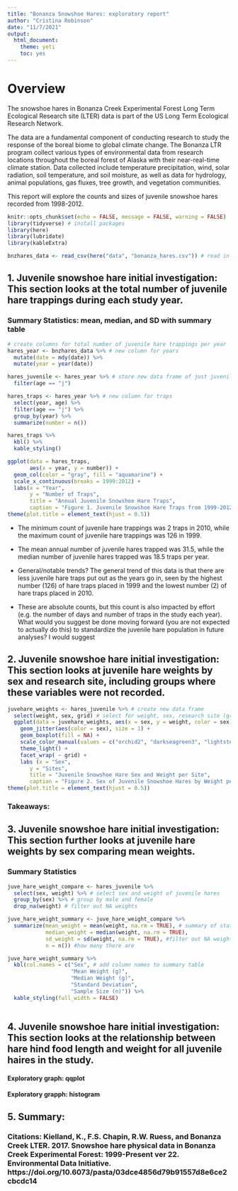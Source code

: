```yaml
---
title: "Bonanza Snowshoe Hares: exploratory report"
author: "Cristina Robinson"
date: "11/7/2021"
output: 
  html_document:
    theme: yeti
    toc: yes
---
```


# Overview
The snowshoe hares in Bonanza Creek Experimental Forest Long Term Ecological Research site (LTER) data is part of the US Long Term Ecological Research Network. 

The data are a fundamental component of conducting research to study the response of the boreal biome to global climate change. The Bonanza LTR program collect various types of environmental data from research locations throughout the boreal forest of Alaska with their near-real-time climate station. Data collected include temperature precipitation, wind, solar radiation, soil temperature, and soil moisture, as well as data for hydrology, animal populations, gas fluxes, tree growth, and vegetation communities. 

This report will explore the counts and sizes of juvenile snowshoe hares recorded from 1998-2012. 

```r
knitr::opts_chunk$set(echo = FALSE, message = FALSE, warning = FALSE)
library(tidyverse) # install packages
library(here)
library(lubridate)
library(kableExtra)
```


```r
bnzhares_data <- read_csv(here("data", "bonanza_hares.csv")) # read in data
```

## 1. Juvenile snowshoe hare initial investigation: This section looks at the total number of juvenile hare trappings during each study year.
### Summary Statistics: mean, median, and SD with summary table

```r
# create columns for total number of juvenile hare trappings per year
hares_year <- bnzhares_data %>% # new column for years
  mutate(date = mdy(date)) %>%
  mutate(year = year(date))

hares_juvenile <- hares_year %>% # store new data frame of just juvenile hares
  filter(age == "j")

hares_traps <- hares_year %>% # new column for traps
  select(year, age) %>%
  filter(age == "j") %>%
  group_by(year) %>%
  summarize(number = n())

hares_traps %>%
  kbl() %>%
  kable_styling()
```

```r
ggplot(data = hares_traps, 
       aes(x = year, y = number)) +
  geom_col(color = "gray", fill = "aquamarine") +
  scale_x_continuous(breaks = 1999:2012) +
  labs(x = "Year", 
       y = "Number of Traps", 
       title = "Annual Juvenile Snowshoe Hare Traps", 
       caption = "Figure 1. Juvenile Snowshoe Hare Traps from 1999-2012") + 
theme(plot.title = element_text(hjust = 0.5))
```
- The minimum count of juvenile hare trappings was 2 traps in 2010, while the maximum count of juvenile hare trappings was 126 in 1999. 

- The mean annual number of juvenile hares trapped was 31.5, while the median number of juvenile hares trapped was 18.5 traps per year.

- General/notable trends? The general trend of this data is that there are less juvenile hare traps put out as the years go in, seen by the highest number (126) of hare traps placed in 1999 and the lowest number (2) of hare traps placed in 2010. 

- These are absolute counts, but this count is also impacted by effort (e.g. the number of days and number of traps in the study each year). What would you suggest be done moving forward (you are not expected to actually do this) to standardize the juvenile hare population in future analyses? I would suggest 

## 2. Juvenile snowshoe hare initial investigation: This section looks at juvenile hare weights by sex and research site, including groups where these variables were not recorded. 

```r
juvehare_weights <- hares_juvenile %>% # create new data frame
  select(weight, sex, grid) # select for weight, sex, research site (grid)
  ggplot(data = juvehare_weights, aes(x = sex, y = weight, color = sex)) +
    geom_jitter(aes(color = sex), size = 1) +
    geom_boxplot(fill = NA) + 
    scale_color_manual(values = c("orchid2", "darkseagreen3", "lightsteelblue4")) +
    theme_light() + 
    facet_wrap( ~ grid) + 
    labs (x = "Sex", 
       y = "Sites", 
       title = "Juvenile Snowshoe Hare Sex and Weight per Site", 
       caption = "Figure 2. Sex of Juvenile Snowshoe Hares by Weight per Site") + 
theme(plot.title = element_text(hjust = 0.5)) 
```

### Takeaways: 


## 3. Juvenile snowshoe hare initial investigation: This section further looks at juvenile hare weights by sex comparing mean weights.

### Summary Statistics
```r
juve_hare_weight_compare <- hares_juvenile %>%
  select(sex, weight) %>% # select sex and weight of juvenile hares
  group_by(sex) %>% # group by male and female 
  drop_na(weight) # filter out NA weights 

juve_hare_weight_summary <- juve_hare_weight_compare %>%
  summarize(mean_weight = mean(weight, na.rm = TRUE), # summary of statistics 
            median_weight = median(weight, na.rm = TRUE),
            sd_weight = sd(weight, na.rm = TRUE), #filter out NA weights 
            n = n()) #how many there are 

juve_hare_weight_summary %>%
  kbl(col.names = c("Sex", # add column names to summary table 
                    "Mean Weight (g)",
                    "Median Weight (g)",
                    "Standard Deviation",
                    "Sample Size (n)")) %>%
  kable_styling(full_width = FALSE)
  
```


## 4. Juvenile snowshoe hare initial investigation: This section looks at the relationship between hare hind food length and weight for all juvenile haires in the study. 

#### Exploratory graph: qqplot

#### Exploratory grapph: histogram

## 5. Summary:

### **Citations**: Kielland, K., F.S. Chapin, R.W. Ruess, and Bonanza Creek LTER. 2017. Snowshoe hare physical data in Bonanza Creek Experimental Forest: 1999-Present ver 22. Environmental Data Initiative. https://doi.org/10.6073/pasta/03dce4856d79b91557d8e6ce2cbcdc14 
